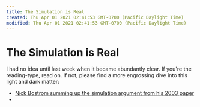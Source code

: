 ```yaml
---
title: The Simulation is Real
created: Thu Apr 01 2021 02:41:53 GMT-0700 (Pacific Daylight Time)
modified: Thu Apr 01 2021 02:41:53 GMT-0700 (Pacific Daylight Time)
---
```

# The Simulation is Real

I had no idea until last week when it became abundantly clear. If you're the reading-type, read on. If not, please find a more engrossing dive into this light and dark matter:
- [Nick Bostrom summing up the simulation argument from his 2003 paper](https://youtu.be/nnl6nY8YKHs)
- 